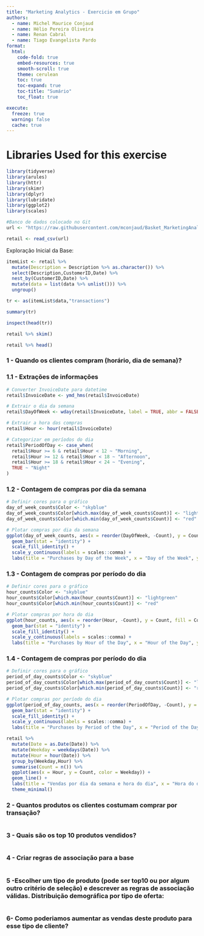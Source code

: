 ```yaml
---
title: "Marketing Analytics - Exercicio em Grupo"
authors:
  - name: Michel Maurice Conjaud
  - name: Hélio Pereira Oliveira
  - name: Renan Cabral
  - name: Tiago Evangelista Pardo
format:
  html:
    code-fold: true
    embed-resources: true
    smooth-scroll: true
    theme: cerulean
    toc: true
    toc-expand: true
    toc-title: "Sumário"
    toc_float: true

execute:
  freeze: true
  warning: false
  cache: true
---
```


# Libraries Used for this exercise

```r
library(tidyverse)
library(arules)
library(httr)
library(skimr)
library(dplyr)
library(lubridate)
library(ggplot2)
library(scales)
```



```r
#Banco de dados colocado no Git
url <- "https://raw.githubusercontent.com/mconjaud/Basket_MarketingAnalytics/main/retail.csv"

retail <- read_csv(url)
```

Exploração Inicial da Base:

```r
itemList <- retail %>%
  mutate(Description = Description %>% as.character()) %>% 
  select(Description,CustomerID,Date) %>% 
  nest_by(CustomerID,Date) %>% 
  mutate(data = list(data %>% unlist())) %>% 
  ungroup()

tr <- as(itemList$data,"transactions")

summary(tr)

inspect(head(tr))

```


```r
retail %>% skim()
```

```r
retail %>% head()
```

### 1 - Quando os clientes compram (horário, dia de semana)?

### 1.1 - Extrações de informações

```r
# Converter InvoiceDate para datetime
retail$InvoiceDate <- ymd_hms(retail$InvoiceDate)

# Extrair o dia da semana
retail$DayOfWeek <- wday(retail$InvoiceDate, label = TRUE, abbr = FALSE)

# Extrair a hora das compras
retail$Hour <- hour(retail$InvoiceDate)

# Categorizar em períodos do dia
retail$PeriodOfDay <- case_when(
  retail$Hour >= 6 & retail$Hour < 12 ~ "Morning",
  retail$Hour >= 12 & retail$Hour < 18 ~ "Afternoon",
  retail$Hour >= 18 & retail$Hour < 24 ~ "Evening",
  TRUE ~ "Night"
)
```

### 1.2 - Contagem de compras por dia da semana

```r
# Definir cores para o gráfico
day_of_week_counts$Color <- "skyblue"
day_of_week_counts$Color[which.max(day_of_week_counts$Count)] <- "lightgreen"
day_of_week_counts$Color[which.min(day_of_week_counts$Count)] <- "red"

# Plotar compras por dia da semana
ggplot(day_of_week_counts, aes(x = reorder(DayOfWeek, -Count), y = Count, fill = Color)) +
  geom_bar(stat = "identity") +
  scale_fill_identity() +
  scale_y_continuous(labels = scales::comma) +
  labs(title = "Purchases by Day of the Week", x = "Day of the Week", y = "Number of Purchases (in thousands)")
```

### 1.3 - Contagem de compras por período do dia

```r
# Definir cores para o gráfico
hour_counts$Color <- "skyblue"
hour_counts$Color[which.max(hour_counts$Count)] <- "lightgreen"
hour_counts$Color[which.min(hour_counts$Count)] <- "red"

# Plotar compras por hora do dia
ggplot(hour_counts, aes(x = reorder(Hour, -Count), y = Count, fill = Color)) +
  geom_bar(stat = "identity") +
  scale_fill_identity() +
  scale_y_continuous(labels = scales::comma) +
  labs(title = "Purchases by Hour of the Day", x = "Hour of the Day", y = "Number of Purchases (in thousands)")


```

### 1.4 - Contagem de compras por período do dia

```r
# Definir cores para o gráfico
period_of_day_counts$Color <- "skyblue"
period_of_day_counts$Color[which.max(period_of_day_counts$Count)] <- "lightgreen"
period_of_day_counts$Color[which.min(period_of_day_counts$Count)] <- "red"

# Plotar compras por período do dia
ggplot(period_of_day_counts, aes(x = reorder(PeriodOfDay, -Count), y = Count, fill = Color)) +
  geom_bar(stat = "identity") +
  scale_fill_identity() +
  scale_y_continuous(labels = scales::comma) +
  labs(title = "Purchases by Period of the Day", x = "Period of the Day", y = "Number of Purchases (in thousands)")

```

```r
retail %>% 
  mutate(Date = as.Date(Date)) %>% 
  mutate(Weekday = weekdays(Date)) %>% 
  mutate(Hour = hour(Date)) %>% 
  group_by(Weekday,Hour) %>% 
  summarise(Count = n()) %>% 
  ggplot(aes(x = Hour, y = Count, color = Weekday)) + 
  geom_line() + 
  labs(title = "Vendas por dia da semana e hora do dia", x = "Hora do dia", y = "Quantidade de vendas") + 
  theme_minimal()
```

### 2 - Quantos produtos os clientes costumam comprar por transação?

```r

```

### 3 - Quais são os top 10 produtos vendidos?

```r

```

### 4 - Criar regras de associação para a base

```r

```

### 5 -Escolher um tipo de produto (pode ser top10 ou por algum outro critério de seleção) e descrever as regras de associação válidas. Distribuição demográfica por tipo de oferta:

```r

```

### 6- Como poderiamos aumentar as vendas deste produto para esse tipo de cliente?

```r

```

